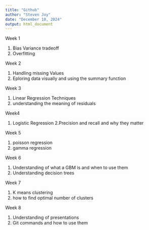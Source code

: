 ---
title: "Github"
author: "Steven Joy"
date: "December 10, 2024"
output: html_document
---

Week 1
  
  1. Bias Variance tradeoff
  2. Overfitting
  
Week 2 
  
  1. Handling missing Values
  2. Eploring data visually and using the summary function
  
Week 3 
  
  1. Linear Regression Techniques
  2. understanding the meaning of residuals
  
Week4
  
  1. Logistic Regression
  2.Precision and recall and why they matter
  
Week 5
  
  1. poisson regression 
  2. gamma regression

  
Week 6

  1. Understanding of what a GBM is and when to use them
  2. Understanding decision trees
  
Week 7 

  1. K means clustering
  2. how to find optimal number of clusters
  
Week 8 
  
  1. Understanding of presentations
  2. Git commands and how to use them
  